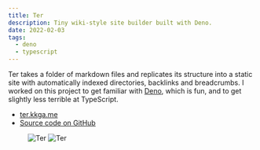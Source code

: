 ```yaml
---
title: Ter
description: Tiny wiki-style site builder built with Deno.
date: 2022-02-03
tags:
  - deno
  - typescript
---
```



Ter takes a folder of markdown files and replicates its structure into a static
site with automatically indexed directories, backlinks and breadcrumbs. I worked
on this project to get familiar with [Deno](https://deno.land), which is fun,
and to get slightly less terrible at TypeScript.

<ul class="aside">
  <li>
    <a rel="external" target="_blank" href="https://ter.kkga.me">
      ter.kkga.me
    </a>
  </li>
  <li>
    <a rel="external" target="_blank" href="https://github.com/kkga/ter">
      Source code on GitHub
    </a>
  </li>
</ul>

<figure class="breakout grid grid-cols-2 gap-8 *:col-auto">
  <Image src={ter1} alt="Ter" />
  <Image src={ter2} alt="Ter" />
</figure>
